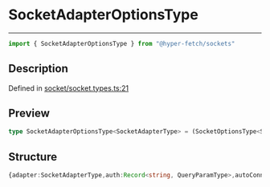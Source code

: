 

# SocketAdapterOptionsType

<div class="api-docs__separator" data-reactroot="">

---

</div><div class="api-docs__import" data-reactroot="">

```ts
import { SocketAdapterOptionsType } from "@hyper-fetch/sockets"
```

</div><div class="api-docs__section">

## Description

</div><div class="api-docs__description"><span class="api-docs__do-not-parse">



</span></div><p class="api-docs__definition">

Defined in [socket/socket.types.ts:21](https://github.com/BetterTyped/hyper-fetch/blob/c44d728f/packages/sockets/src/socket/socket.types.ts#L21)

</p><div class="api-docs__section">

## Preview

</div><div class="api-docs__preview type single">

```ts
type SocketAdapterOptionsType<SocketAdapterType> = (SocketOptionsType<SocketAdapterType> & { adapterOptions?: SSEAdapterOptionsType; isSSE: true }) | (SocketOptionsType<SocketAdapterType> & { adapterOptions?: WSAdapterOptionsType });
```

</div><div class="api-docs__section">

## Structure

</div><div class="api-docs__returns">

```ts
{adapter:SocketAdapterType,auth:Record<string, QueryParamType>,autoConnect:boolean,queryParams:\Record<string, QueryParamType>\ | \string\,queryParamsConfig:{arrayFormat:\bracket\ | \index\ | \comma\ | \separator\ | \bracket-separator\ | \none\,arraySeparator:string,encode:boolean,skipEmptyString:boolean,skipNull:boolean,strict:boolean},queryParamsStringify:(queryParams: \QueryParamsType\ | \string\ | \NegativeTypes\) => string,reconnect:number,reconnectTime:number,url:string,adapterOptions:{eventSourceInit:EventSourceInit,reconnectTimeout:number},isSSE:true} | {adapter:SocketAdapterType,auth:Record<string, QueryParamType>,autoConnect:boolean,queryParams:\Record<string, QueryParamType>\ | \string\,queryParamsConfig:{arrayFormat:\bracket\ | \index\ | \comma\ | \separator\ | \bracket-separator\ | \none\,arraySeparator:string,encode:boolean,skipEmptyString:boolean,skipNull:boolean,strict:boolean},queryParamsStringify:(queryParams: \QueryParamsType\ | \string\ | \NegativeTypes\) => string,reconnect:number,reconnectTime:number,url:string,adapterOptions:{heartbeat:boolean,heartbeatMessage:string,pingTimeout:number,pongTimeout:number,protocols:string[],reconnectTimeout:number}}
```

</div>